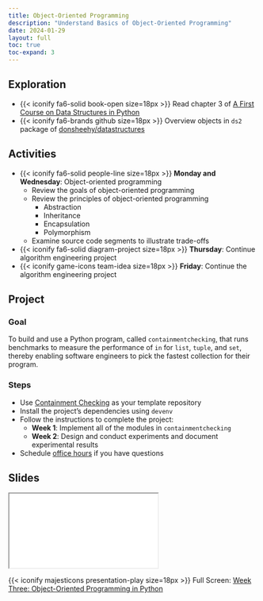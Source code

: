 ```yaml
---
title: Object-Oriented Programming
description: "Understand Basics of Object-Oriented Programming"
date: 2024-01-29
layout: full
toc: true
toc-expand: 3
---
```


## Exploration

- {{< iconify fa6-solid book-open size=18px >}} Read chapter 3 of [A First
Course on Data Structures in
Python](https://donsheehy.github.io/datastructures/)
- {{< iconify fa6-brands github size=18px >}} Overview objects in `ds2` package
of [donsheehy/datastructures](https://github.com/donsheehy/datastructures)

## Activities

- {{< iconify fa6-solid people-line size=18px >}} **Monday and Wednesday**:
Object-oriented programming
  - Review the goals of object-oriented programming
  - Review the principles of object-oriented programming
    - Abstraction
    - Inheritance
    - Encapsulation
    - Polymorphism
  - Examine source code segments to illustrate trade-offs
- {{< iconify fa6-solid diagram-project size=18px >}} **Thursday**: Continue algorithm engineering project
- {{< iconify game-icons team-idea size=18px >}} **Friday**: Continue the algorithm engineering project

## Project

### Goal

To build and use a Python program, called `containmentchecking`, that runs
benchmarks to measure the performance of `in` for `list`, `tuple`, and `set`,
thereby enabling software engineers to pick the fastest collection for their
program.

### Steps

- Use [Containment Checking](https://github.com/Algorithmology/containment-checking-starter) as your template repository
- Install the project's dependencies using `devenv`
- Follow the instructions to complete the project:
  - **Week 1**: Implement all of the modules in `containmentchecking`
  - **Week 2**: Design and conduct experiments and document experimental results
- Schedule [office hours](https://www.gregorykapfhammer.com/schedule/) if you
have questions

## Slides

```{=html}
<iframe class="slide-deck" src="../../slides/weekthree/"></iframe>
```

{{< iconify majesticons presentation-play size=18px >}} Full Screen: [Week Three: Object-Oriented Programming in Python](../../slides/weekthree/)
